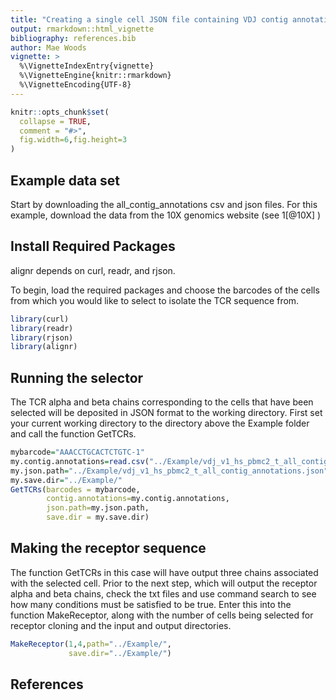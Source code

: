```yaml
---
title: "Creating a single cell JSON file containing VDJ contig annotations and extracting the receptor sequence"
output: rmarkdown::html_vignette
bibliography: references.bib  
author: Mae Woods
vignette: >
  %\VignetteIndexEntry{vignette}
  %\VignetteEngine{knitr::rmarkdown}
  %\VignetteEncoding{UTF-8}
---
```


```r
knitr::opts_chunk$set(
  collapse = TRUE,
  comment = "#>",
  fig.width=6,fig.height=3
)
```

## Example data set
Start by downloading the all_contig_annotations csv and json files. For this example, download the data from the 10X genomics website (see 1[@10X] ) 

## Install Required Packages
alignr depends on curl, readr, and rjson. 

To begin, load the required packages and choose the barcodes of the cells from which you would like to select to isolate the TCR sequence from.

```r
library(curl)
library(readr)
library(rjson)
library(alignr)
```

## Running the selector
The TCR alpha and beta chains corresponding to the cells that have been selected will be deposited in JSON format to the working directory. First set your current working directory to the directory above the Example folder and call the function GetTCRs.

```r
mybarcode="AAACCTGCACTCTGTC-1"
my.contig.annotations=read.csv("../Example/vdj_v1_hs_pbmc2_t_all_contig_annotations.csv")
my.json.path="../Example/vdj_v1_hs_pbmc2_t_all_contig_annotations.json"
my.save.dir="../Example/"
GetTCRs(barcodes = mybarcode,
        contig.annotations=my.contig.annotations,
        json.path=my.json.path,
        save.dir = my.save.dir)
```

## Making the receptor sequence
The function GetTCRs in this case will have output three chains associated with the selected cell. Prior to the next step, which will output the receptor alpha and beta chains, check the txt files and use command search to see how many conditions must be satisfied to be true. Enter this into the function MakeReceptor, along with the number of cells being selected for receptor cloning and the input and output directories.  

```r
MakeReceptor(1,4,path="../Example/",
             save.dir="../Example/")
```

## References

<div id="refs"></div>

